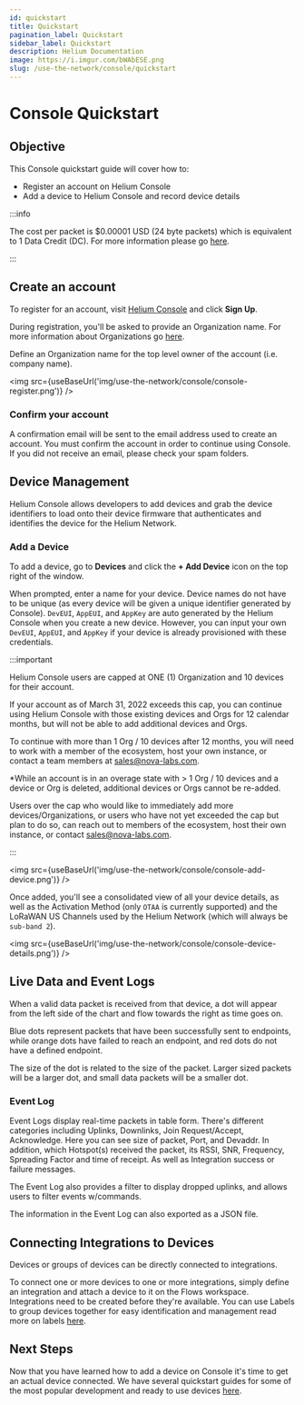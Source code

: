 ```yaml
---
id: quickstart
title: Quickstart
pagination_label: Quickstart
sidebar_label: Quickstart
description: Helium Documentation
image: https://i.imgur.com/bWAbESE.png
slug: /use-the-network/console/quickstart
---
```


# Console Quickstart


## Objective

This Console quickstart guide will cover how to:

- Register an account on Helium Console
- Add a device to Helium Console and record device details

:::info

The cost per packet is $0.00001 USD \(24 byte packets\) which is equivalent to 1 Data Credit \(DC\).
For more information please go
[here](https://docs.helium.com/use-the-network/console/data-credits/).

:::

## Create an account

To register for an account, visit [Helium Console](https://console.helium.com) and click **Sign
Up**.

During registration, you'll be asked to provide an Organization name. For more information about
Organizations go [here](/use-the-network/console/users#organizations).

Define an Organization name for the top level owner of the account \(i.e. company name\).

<img src={useBaseUrl('img/use-the-network/console/console-register.png')} />

### Confirm your account

A confirmation email will be sent to the email address used to create an account. You must confirm
the account in order to continue using Console. If you did not receive an email, please check your
spam folders.

## Device Management

Helium Console allows developers to add devices and grab the device identifiers to load onto their
device firmware that authenticates and identifies the device for the Helium Network.

### Add a Device

To add a device, go to **Devices** and click the **+ Add Device** icon on the top right of the
window.

When prompted, enter a name for your device. Device names do not have to be unique \(as every device
will be given a unique identifier generated by Console\). `DevEUI`, `AppEUI`, and `AppKey` are auto
generated by the Helium Console when you create a new device. However, you can input your own
`DevEUI`, `AppEUI`, and `AppKey` if your device is already provisioned with these credentials.

:::important

Helium Console users are capped at ONE (1) Organization and 10 devices for their account.

If your account as of March 31, 2022 exceeds this cap, you can continue using Helium Console with
those existing devices and Orgs for 12 calendar months, but will not be able to add additional
devices and Orgs.

To continue with more than 1 Org / 10 devices after 12 months, you will need to work with a member
of the ecosystem, host your own instance, or contact a team members at sales@nova-labs.com.

\*While an account is in an overage state with > 1 Org / 10 devices and a device or Org is deleted,
additional devices or Orgs cannot be re-added.

Users over the cap who would like to immediately add more devices/Organizations, or users who have
not yet exceeded the cap but plan to do so, can reach out to members of the ecosystem, host their
own instance, or contact sales@nova-labs.com.

:::

<img src={useBaseUrl('img/use-the-network/console/console-add-device.png')} />

Once added, you'll see a consolidated view of all your device details, as well as the Activation
Method \(only `OTAA` is currently supported\) and the LoRaWAN US Channels used by the Helium Network
\(which will always be `sub-band 2`\).

<img src={useBaseUrl('img/use-the-network/console/console-device-details.png')} />

## Live Data and Event Logs

When a valid data packet is received from that device, a dot will appear from the left side of the
chart and flow towards the right as time goes on.

Blue dots represent packets that have been successfully sent to endpoints, while orange dots have
failed to reach an endpoint, and red dots do not have a defined endpoint.

The size of the dot is related to the size of the packet. Larger sized packets will be a larger dot,
and small data packets will be a smaller dot.

### Event Log

Event Logs display real-time packets in table form. There's different categories including Uplinks,
Downlinks, Join Request/Accept, Acknowledge. Here you can see size of packet, Port, and Devaddr. In
addition, which Hotspot(s) received the packet, its RSSI, SNR, Frequency, Spreading Factor and time
of receipt. As well as Integration success or failure messages.

The Event Log also provides a filter to display dropped uplinks, and allows users to filter events
w/commands.

The information in the Event Log can also exported as a JSON file.

## Connecting Integrations to Devices

Devices or groups of devices can be directly connected to integrations.

To connect one or more devices to one or more integrations, simply define an integration and attach
a device to it on the Flows workspace. Integrations need to be created before they're available. You
can use Labels to group devices together for easy identification and management read more on labels
[here](/use-the-network/console/labels).

## Next Steps

Now that you have learned how to add a device on Console it's time to get an actual device
connected. We have several quickstart guides for some of the most popular development and ready to
use devices [here](/use-the-network/devices).
